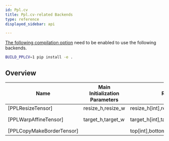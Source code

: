 ```yaml
---
id: Ppl.cv
title: Ppl.cv-related Backends
type: reference
displayed_sidebar: api

---
```


[The following compilation option](../installation.mdx#compilation-options) need to be enabled to use the following backends.

```bash
BUILD_PPLCV=1 pip install -e .
```
## Overview

| Name| Main Initialization Parameters |Runtime Parameters[Type] | Input[Type]  | Output[Type] | Note|
| --- | --- | --- | --- | --- | --- |
|[PPLResizeTensor]|resize_h,resize_w | resize_h[int],resize_w[int]|data[Tensor]|result[Tensor]||
|[PPLWarpAffineTensor]|target_h,target_w|target_h[int],target_w[int],affine_matrix[vector\<float\>]|data[Tensor]|result[Tensor]|affine_matrix.size() == 6|
|[PPLCopyMakeBorderTensor]||top[int],bottom[int],left[int],right[int]|data[Tensor]|result[Tensor]||



